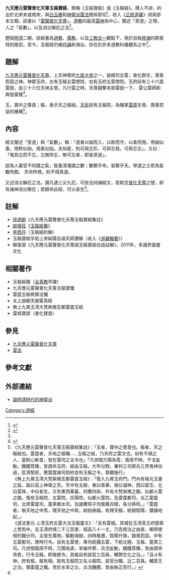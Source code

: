 {{道教}}
'''九天應元雷聲普化天尊玉樞寶經'''，簡稱《玉樞寶經》或《玉樞經》。撰人不詳，約出於北宋末或南宋，與[[白玉蟾|白玉蟾]]和[[神霄派|神霄派]][[雷法|雷法]]關係密切<ref name=thunder>{{cite web|author1=安保羅|title=玉樞經和道教圖像學|url=http://ccs.ncl.edu.tw/files/%E7%8E%89%E6%A8%9E%E7%B6%93%E8%88%87%E9%81%93%E6%95%99.doc|deadurl=yes|archiveurl=https://web.archive.org/web/20160420180653/http://ccs.ncl.edu.tw/files/%E7%8E%89%E6%A8%9E%E7%B6%93%E8%88%87%E9%81%93%E6%95%99.doc|archivedate=2016-04-20|accessdate=2016-03-24}}</ref>，收入《[[正統道藏|正統道藏]]》洞真部本文類。該書以「[[雷聲普化天尊|雷聲普化天尊]]」，[[道教|道教]]的最高[[雷神|雷神]]為中心，闡述「至道」之理，人之「氣數」，以及消災解厄之法<ref name="tao dictionary">{{cite book|editor=胡孚琛|title=中華道教大辭典|date=1995|publisher=中國社會科學出版社|pages=408}}</ref>。

歷經[[明清|明清]]二朝，該經書為[[道教|道教]]、[[儒教_(宗教)|儒教]]，以及[[三教合一|三教合一]]觀點下，用於自我[[修煉|修煉]]的群眾特別推崇。至今，玉樞經仍被[[吟誦|吟誦]]和演出，存在於許多道教科儀體系之中<ref name=thunder/>。

==題解==
[[九天應元雷聲普化天尊|九天應元雷聲普化天尊]]，上天神霄府[[道教神祇列表#.E7.A5.9E.E9.9C.84.E4.B9.9D.E5.AE.B8.E4.B8.8A.E5.B8.9D.5B8.5D|九宸大帝]]之一，是總司五雷，普化群生，賞善罰惡之神。神霄玉府，左有玉樞五雷使院，右有玉府五雷使院。玉府前有三十六面雷鼓，由三十六位天神主管。凡行雷之時，天尊親擊本部雷鼓一下， 雷公雷師即興發雷聲<ref>{{cite web|title=九天應元雷聲普化天尊|url=http://taoism_terms_zh.academic.ru/990/%E4%B9%9D%E5%A4%A9%E6%87%89%E5%85%83%E9%9B%B7%E8%81%B2%E6%99%AE%E5%8C%96%E5%A4%A9%E5%B0%8A|website=Explanatory dictionary of Taoism|accessdate=2016-03-24|archive-date=2016-04-25|archive-url=https://web.archive.org/web/20160425043309/http://taoism_terms_zh.academic.ru/990/%E4%B9%9D%E5%A4%A9%E6%87%89%E5%85%83%E9%9B%B7%E8%81%B2%E6%99%AE%E5%8C%96%E5%A4%A9%E5%B0%8A|dead-url=no}}</ref>。

玉，寶中之尊貴；樞，表示天之樞紐。[[天庭|天庭]]設有玉樞院，為職掌[[閃電|雷霆]]生發、賞善罰惡的機構<ref>
《九天應元雷聲普化天尊玉樞寶經集註》：「玉者，寶中之尊貴也。樞者，天之樞紐也。雷霆者，天地之樞機……玉樞之經，乃天府之雷文也。如有不順之人，當制心斬首，皆在雷司之主令也」「凡世間亢陽為雪，風雨不時，干戈妄動，饑饉荐臻，皆請命玉府，經由玉樞，大布分野。兼判三司將兵三界鬼神功過，匡濟黎民，應雷霆諸司院府並佐玉樞之令，禀聽施行」<br/>
《無上九霄玉清大梵紫微玄都雷霆玉經》：「復入九霄玉府門。門內有瑤光玉書之扁，扁曰高上神霄之天。天中有五殿，東曰青華，南曰凝神，西曰碧玉，北曰蘂珠，中曰長生。又有東西華臺，四曹四局，外有大梵紫微之閣，仙都火雷之館。復有玉樞院，五雷院，氏陽院，仙都火雷院，及雷霆都司，太乙雷霆司，北帝雷霆司，蓬萊都水司，及諸曹院子司億萬兵騎，各分將校。」「雷霆者，執天地之中炁，理天地之中政，綜劾禍福，佐理天樞，統御陰陽，攝循地紀。」<br/>
《道法會元·上清玉府五雷大法玉樞靈文》：「且有雷城。其城在玉清真王府碧霄上梵炁中，去玉清府境二千三百里，城高八十一丈。乃吾按治之由居，卿師使相列職分司，主發生萬物，驅動海嶽，四時推遷，陰陽升降，錄善罰惡。中有五雷都司，應時行令。自有五雷使，專司統攝五雷，下統北極、玉樞、蓬萊三司。凡世間風雨不時，亢陽為虐，旱蝗作孽，兵戈妄動，饑饉荐臻，皆由請命帝君，行令玉樞，即施號令。其樞自有設官三百員，輔贊生化之治。」「且斗有神，府有樞，樞有相。故有玉樞院又名斗樞院。設官分職，近二百員。輔真王之治。領雷霆之職。至於水旱之災，兵戈饑饉，皆由執正而行。」
</ref>。

==內容==
經文闡述「至道」與「氣數」，稱：「道者以誠而入，以默而守，以柔而用。用誠似愚，用默似訥，用柔似拙。夫如是，則可與忘形，可與忘我，可與忘忘」。又曰：「惟其忘而不忘，忘無所忘，無可忘者，即是至道」。

認為人稟受不同謂之氣，智愚清濁謂之數；數繫乎命。氣繫乎天。學道之士若為氣數所囿， 天命所梏，則不得真道。

又述消災解厄之法。謂凡遇三災九厄，可依法持誦經文，若默念[[普化天尊|普化天尊]]之號，即有諸神消災解厄；若歸命此經，可以長生<ref name="tao dictionary"/>。 

==註解==
* [[徐道齡|徐道齡]]《九天應元雷聲普化天尊玉樞寶經集註》
* [[姚復莊|姚復莊]]《[[玉樞經籥|玉樞經籥]]》
* [[李西月|李西月]]〈玉樞經約解〉
* 玉樞寶經孚佑上帝純陽呂祖天師讚解（收入《[[道藏輯要|道藏輯要]]》）
* 蘇俊源《九天應元雷聲普化天尊說玉樞寶經白話註解》，2011年，多識界圖書文化

==相關著作==
* 玉樞經髓（[[全真教|全真教]]早課）
* 九天應元雷聲普化天尊玉樞寶懺
* 雷霆玉樞宥罪法懺
* 太上說朝天謝雷真經
* 無上九霄玉清大梵紫微玄都雷霆玉經
* 雷祖寶誥（普化寶誥）

==參見==
{{維基文庫}}
* [[九天應元雷聲普化天尊|九天應元雷聲普化天尊]]
* [[雷法|雷法]]
 
==參考文獻==
{{reflist|2}}

==外部連結==
* [http://www.chinataoism.org/showtopic.php?id=484&cate_id=523 論明清時代的神霄派]{{Wayback|url=http://www.chinataoism.org/showtopic.php?id=484&cate_id=523 |date=20130401104925 }}

[[Category:道經|Category:道經]]
